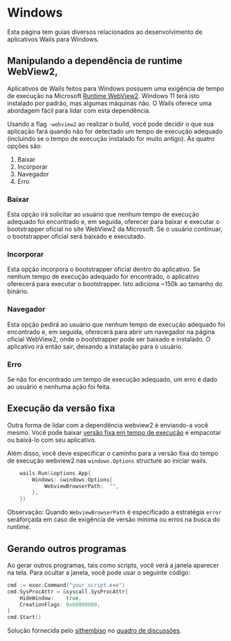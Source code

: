 # Windows

Esta página tem guias diversos relacionados ao desenvolvimento de aplicativos Wails para Windows.

## Manipulando a dependência de runtime WebView2,

Aplicativos de Wails feitos para Windows possuem uma exigência de tempo de execução na Microsoft [Runtime WebView2](https://developer.microsoft.com/en-us/microsoft-edge/webview2/). Windows 11 terá isto instalado por padrão, mas algumas máquinas não. O Wails oferece uma abordagem fácil para lidar com esta dependência.

Usando a flag `-webview2` ao realizar o build, você pode decidir o que sua aplicação fará quando não for detectado um tempo de execução adequado (incluindo se o tempo de execução instalado for muito antigo). As quatro opções são:

1. Baixar
2. Incorporar
3. Navegador
4. Erro

### Baixar

Esta opção irá solicitar ao usuário que nenhum tempo de execução adequado foi encontrado e, em seguida, oferecer para baixar e executar o bootstrapper oficial no site WebView2 da Microsoft. Se o usuário continuar, o bootstrapper oficial será baixado e executado.

### Incorporar

Esta opção incorpora o bootstrapper oficial dentro do aplicativo. Se nenhum tempo de execução adequado for encontrado, o aplicativo oferecerá para executar o bootstrapper. Isto adiciona ~150k ao tamanho do binário.

### Navegador

Esta opção pedirá ao usuário que nenhum tempo de execução adequado foi encontrado e, em seguida, oferecerá para abrir um navegador na página oficial WebView2, onde o bootstrapper pode ser baixado e instalado. O aplicativo irá então sair, deixando a instalação para o usuário.

### Erro

Se não for encontrado um tempo de execução adequado, um erro é dado ao usuário e nenhuma ação foi feita.

## Execução da versão fixa

Outra forma de lidar com a dependência webview2 é enviando-a você mesmo. Você pode baixar [versão fixa em tempo de execução](https://developer.microsoft.com/microsoft-edge/webview2/#download-section) e empacotar ou baixá-lo com seu aplicativo.

Além disso, você deve especificar o caminho para a versão fixa do tempo de execução webview2 nas `windows.Options` structure ao iniciar wails.

```go
    wails.Run(&options.App{
        Windows: &windows.Options{
            WebviewBrowserPath:  "",
        },
    })
```

Observação: Quando `WebviewBrowserPath` é especificado a estratégia `error` seráforçada em caso de exigência de versão mínima ou erros na busca do runtime.

## Gerando outros programas

Ao gerar outros programas, tais como scripts, você verá a janela aparecer na tela. Para ocultar a janela, você pode usar o seguinte código:

```go
cmd := exec.Command("your_script.exe")
cmd.SysProcAttr = &syscall.SysProcAttr{
    HideWindow:    true,
    CreationFlags: 0x08000000,
}
cmd.Start()
```

Solução fornecida pelo [sithembiso](https://github.com/sithembiso) no [quadro de discussões](https://github.com/AlpineAIO/wails/discussions/1734#discussioncomment-3386172).

